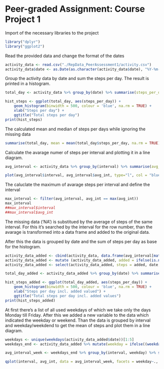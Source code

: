 Peer-graded Assignment: Course Project 1
========================================

Import of the necessary libraries to the project

```r
library("dplyr")
library("ggplot2")
```

Read the provided data and change the format of the dates

```r
activity_data <- read.csv("./RepData_PeerAssessment1/activity.csv")
activity_data$date <- as.Date(as.character(activity_data$date), "%Y-%m-%d")
```

Group the activity data by date and sum the steps per day.
The result is printed in a histogram.

```r
total_day <- activity_data %>% group_by(date) %>% summarise(steps_per_day = sum(steps))

hist_steps <- ggplot(total_day, aes(steps_per_day)) + 
    geom_histogram(binwidth = 500, colour = 'blue', na.rm = TRUE) + 
    xlab("Steps per day") + 
    ggtitle("Total steps per day")
print(hist_steps)
```

The calculated mean and median of steps per days while ignoring the missing data

```r
summarise(total_day, mean = mean(total_day$steps_per_day, na.rm = TRUE), median = median(total_day$steps_per_day, na.rm = TRUE))
```

Calculate the avarage numer of steps per interval and plotting it in a line diagram.

```r
avg_interval <- activity_data %>% group_by(interval) %>% summarise(avg_int = mean(steps, na.rm = TRUE))

plot(avg_interval$interval, avg_interval$avg_int, type="l", col = "blue", main = "Average steps per interval", xlab = "Interval", ylab = "Average steps per interval")
```

The caluclate the maximum of avarage steps per interval and define the interval

```r
max_interval <- filter(avg_interval, avg_int == max(avg_int))
max_interval
##max_interval$interval
##max_interval$avg_int
```

The missing data ('NA') is substitued by the average of steps of the same interval. For this it's searched by the interval for the row number, than the avarage is transformed into a data frame and added to the original data.

After this the data is grouped by date and the sum of steps per day as base for the histogram.

```r
activity_data_added <- cbind(activity_data, data.frame(avg_interval[match(activity_data$interval, avg_interval$interval),2]))
activity_data_added <- mutate (activity_data_added, added = ifelse(is.na(steps), avg_int, steps))
activity_data_added <- select(activity_data_added, steps = added, date, interval)

total_day_added <- activity_data_added %>% group_by(date) %>% summarise(steps_per_day = sum(steps))

hist_steps_added <- ggplot(total_day_added, aes(steps_per_day)) + 
    geom_histogram(binwidth = 500, colour = 'blue', na.rm = TRUE) + 
    xlab("Steps per day incl. added valued") + 
    ggtitle("Total steps per day incl. added values")
print(hist_steps_added)
```

At first there's a list of all used weekdays of which we take only the days Monday till Friday.
After this we added a new variable to the data which indicated the weekday or weekend. 
Than the data is grouped by interval and weekday/weekdend to get the mean of steps and plot them in a line diagram.

```r
weekdays <- unique(weekdays(activity_data_added$date))[1:5]
weekdays_end <- activity_data_added %>% mutate(weekday = ifelse((weekdays(date) %in% weekdays),"weekday", "weekend"))

avg_interval_week <- weekdays_end %>% group_by(interval, weekday) %>% summarise(avg_int = mean(steps, na.rm = TRUE))

qplot(interval, avg_int, data = avg_interval_week, facets = weekday~., geom = "line", colour = weekday, main = "Average steps per interval and weekday/weekend", xlab = "Interval", ylab = "Average steps per interval")
```

